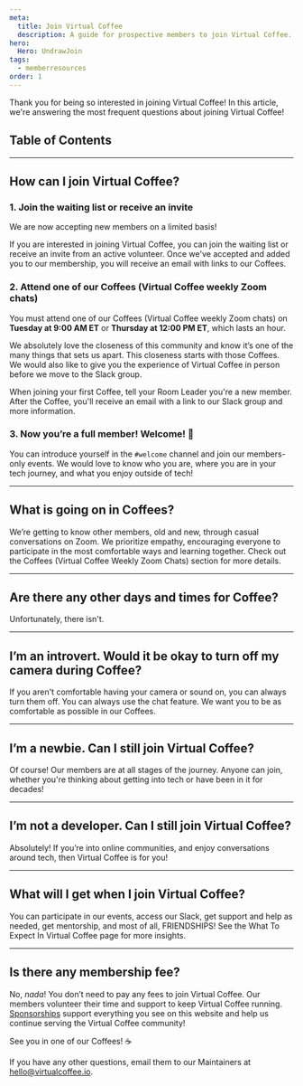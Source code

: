 ```yaml
---
meta:
  title: Join Virtual Coffee
  description: A guide for prospective members to join Virtual Coffee.
hero:
  Hero: UndrawJoin
tags:
  - memberresources
order: 1
---
```



<TextContainer background="light" showBackToTopLink={false}>

<LeadText>

Thank you for being so interested in joining Virtual Coffee! In this article, we're answering the most frequent questions about joining Virtual Coffee!

</LeadText>

</TextContainer>

## Table of Contents

<TextContainer>

---

## How can I join Virtual Coffee?

### 1. Join the waiting list or receive an invite

<LeadText>

We are now accepting new members on a limited basis!

</LeadText>

If you are interested in joining Virtual Coffee, you can <Link href="/join">join the waiting list</Link> or receive an invite from an active volunteer. Once we've accepted and added you to our membership, you will receive an email with links to our Coffees.

### 2. Attend one of our Coffees (Virtual Coffee weekly Zoom chats)

<LeadText>

You must attend one of our <Link href="/resources/virtual-coffee-handbook/guides-to-virtual-coffee/what-to-expect-in-virtual-coffee#coffees-virtual-coffee-weekly-zoom-chats">Coffees (Virtual Coffee weekly Zoom chats)</Link> on **Tuesday at 9:00 AM ET** or **Thursday at 12:00 PM ET**, which lasts an hour.

</LeadText>

We absolutely love the closeness of this community and know it’s one of the many things that sets us apart. This closeness starts with those Coffees. We would also like to give you the experience of Virtual Coffee in person before we move to the Slack group.

When joining your first Coffee, tell your <Link href="/resources/virtual-coffee-handbook/guides-to-virtual-coffee/glossary#room-leader">Room Leader</Link> you're a new member. After the Coffee, you'll receive an email with a link to our Slack group and more information.

### 3. Now you’re a full member! Welcome! 👋

You can introduce yourself in the `#welcome` channel and join our members-only events. We would love to know who you are, where you are in your tech journey, and what you enjoy outside of tech!

---

## What is going on in Coffees?

We’re getting to know other members, old and new, through casual conversations on Zoom. We prioritize empathy, encouraging everyone to participate in the most comfortable ways and learning together. Check out the <Link href="/resources/virtual-coffee-handbook/guides-to-virtual-coffee/what-to-expect-in-virtual-coffee#coffees-virtual-coffee-weekly-zoom-chats">Coffees (Virtual Coffee Weekly Zoom Chats)</Link> section for more details.

---

## Are there any other days and times for Coffee?

Unfortunately, there isn't.

---

## I’m an introvert. Would it be okay to turn off my camera during Coffee?

If you aren't comfortable having your camera or sound on, you can always turn them off. You can always use the chat feature. We want you to be as comfortable as possible in our Coffees.

---

## I’m a newbie. Can I still join Virtual Coffee?

Of course! Our members are at all stages of the journey. Anyone can join, whether you're thinking about getting into tech or have been in it for decades!

---

## I’m not a developer. Can I still join Virtual Coffee?

Absolutely! If you’re into online communities, and enjoy conversations around tech, then Virtual Coffee is for you!

---

## What will I get when I join Virtual Coffee?

You can participate in our <Link href="/events">events</Link>, access our Slack, get support and help as needed, get mentorship, and most of all, FRIENDSHIPS!
See the <Link href="/resources/virtual-coffee-handbook/guides-to-virtual-coffee/what-to-expect-in-virtual-coffee">What To Expect In Virtual Coffee</Link> page for more insights.

---

## Is there any membership fee?

No, _nada_! You don’t need to pay any fees to join Virtual Coffee. Our members <Link href="/resources/virtual-coffee-handbook/get-involved">volunteer their time and support</Link> to keep Virtual Coffee running. [Sponsorships](https://github.com/sponsors/Virtual-Coffee) support everything you see on this website and help us continue serving the Virtual Coffee community!

</TextContainer>

<TextContainer background="light">

<LeadText>

See you in one of our Coffees! ☕

If you have any other questions, email them to our Maintainers at hello@virtualcoffee.io.

</LeadText>

</TextContainer>
